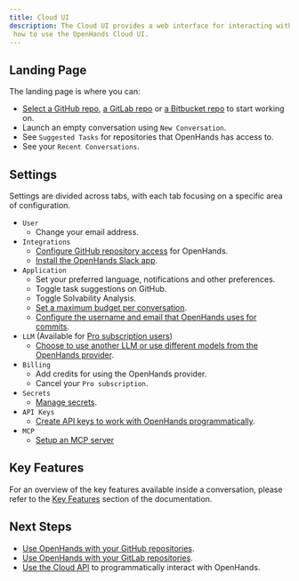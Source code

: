 ```yaml
---
title: Cloud UI
description: The Cloud UI provides a web interface for interacting with OpenHands. This page provides references on
 how to use the OpenHands Cloud UI.
---
```


## Landing Page

The landing page is where you can:

- [Select a GitHub repo](/openhands/usage/cloud/github-installation#working-with-github-repos-in-openhands-cloud),
  [a GitLab repo](/openhands/usage/cloud/gitlab-installation#working-with-gitlab-repos-in-openhands-cloud) or
  [a Bitbucket repo](/openhands/usage/cloud/bitbucket-installation#working-with-bitbucket-repos-in-openhands-cloud) to start working on.
- Launch an empty conversation using `New Conversation`.
- See `Suggested Tasks` for repositories that OpenHands has access to.
- See your `Recent Conversations`.

## Settings

Settings are divided across tabs, with each tab focusing on a specific area of configuration.

- `User`
  - Change your email address.
- `Integrations`
  - [Configure GitHub repository access](/openhands/usage/cloud/github-installation#modifying-repository-access) for OpenHands.
  - [Install the OpenHands Slack app](/openhands/usage/cloud/slack-installation).
- `Application`
  - Set your preferred language, notifications and other preferences.
  - Toggle task suggestions on GitHub.
  - Toggle Solvability Analysis.
  - [Set a maximum budget per conversation](/openhands/usage/settings/application-settings#setting-maximum-budget-per-conversation).
  - [Configure the username and email that OpenHands uses for commits](/openhands/usage/settings/application-settings#git-author-settings).
- `LLM` (Available for [Pro subscription users](/openhands/usage/cloud/pro-subscription))
  - [Choose to use another LLM or use different models from the OpenHands provider](/openhands/usage/settings/llm-settings).
- `Billing`
  - Add credits for using the OpenHands provider.
  - Cancel your `Pro subscription`.
- `Secrets`
  - [Manage secrets](/openhands/usage/settings/secrets-settings).
- `API Keys`
  - [Create API keys to work with OpenHands programmatically](/openhands/usage/cloud/cloud-api).
- `MCP`
  - [Setup an MCP server](/openhands/usage/settings/mcp-settings)

## Key Features

For an overview of the key features available inside a conversation, please refer to the [Key Features](/openhands/usage/key-features)
section of the documentation.

## Next Steps

- [Use OpenHands with your GitHub repositories](/openhands/usage/cloud/github-installation).
- [Use OpenHands with your GitLab repositories](/openhands/usage/cloud/gitlab-installation).
- [Use the Cloud API](/openhands/usage/cloud/cloud-api) to programmatically interact with OpenHands.
